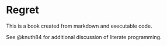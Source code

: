 # Regret

This is a book created from markdown and executable code.

See @knuth84 for additional discussion of literate programming.
